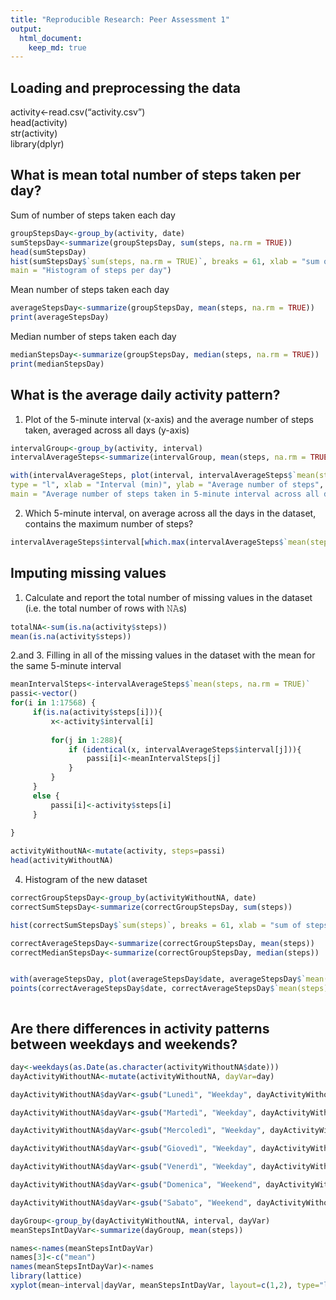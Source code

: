 ```yaml
---
title: "Reproducible Research: Peer Assessment 1"
output: 
  html_document:
    keep_md: true
---
```



## Loading and preprocessing the data

activity<-read.csv("activity.csv")   
head(activity)   
str(activity)  
library(dplyr)  



## What is mean total number of steps taken per day?
Sum of number of steps taken each day  
```r
groupStepsDay<-group_by(activity, date)
sumStepsDay<-summarize(groupStepsDay, sum(steps, na.rm = TRUE))
head(sumStepsDay)
hist(sumStepsDay$`sum(steps, na.rm = TRUE)`, breaks = 61, xlab = "sum of steps per day", 
main = "Histogram of steps per day")
```
Mean number of steps taken each day  
```r
averageStepsDay<-summarize(groupStepsDay, mean(steps, na.rm = TRUE))
print(averageStepsDay)
```
Median number of steps taken each day  
```r
medianStepsDay<-summarize(groupStepsDay, median(steps, na.rm = TRUE))
print(medianStepsDay)
```


## What is the average daily activity pattern?
1. Plot of the 5-minute interval (x-axis) and the average number of steps taken, averaged across all days (y-axis) 

```r
intervalGroup<-group_by(activity, interval)
intervalAverageSteps<-summarize(intervalGroup, mean(steps, na.rm = TRUE))

with(intervalAverageSteps, plot(interval, intervalAverageSteps$`mean(steps, na.rm = TRUE)`, 
type = "l", xlab = "Interval (min)", ylab = "Average number of steps", 
main = "Average number of steps taken in 5-minute interval across all days"))
```

2. Which 5-minute interval, on average across all the days in the dataset, contains the maximum number of steps?  

```r
intervalAverageSteps$interval[which.max(intervalAverageSteps$`mean(steps, na.rm = TRUE)`)]
```


## Imputing missing values
1. Calculate and report the total number of missing values in the dataset (i.e. the total number of rows with 𝙽𝙰s)  

```r
totalNA<-sum(is.na(activity$steps))
mean(is.na(activity$steps))
```

2.and 3. Filling in all of the missing values in the dataset with the mean for the same 5-minute interval  

```r

meanIntervalSteps<-intervalAverageSteps$`mean(steps, na.rm = TRUE)`
passi<-vector()
for(i in 1:17568) {
     if(is.na(activity$steps[i])){
         x<-activity$interval[i]
         
         for(j in 1:288){
             if (identical(x, intervalAverageSteps$interval[j])){
                 passi[i]<-meanIntervalSteps[j]
             }
         }
     }
     else {
         passi[i]<-activity$steps[i]
     }
     
}

activityWithoutNA<-mutate(activity, steps=passi)
head(activityWithoutNA)
```

4. Histogram of the new dataset  
```r
correctGroupStepsDay<-group_by(activityWithoutNA, date)
correctSumStepsDay<-summarize(correctGroupStepsDay, sum(steps))

hist(correctSumStepsDay$`sum(steps)`, breaks = 61, xlab = "sum of steps per day", main = "Histogram of steps per day without NAs")

correctAverageStepsDay<-summarize(correctGroupStepsDay, mean(steps))
correctMedianStepsDay<-summarize(correctGroupStepsDay, median(steps))


with(averageStepsDay, plot(averageStepsDay$date, averageStepsDay$`mean(steps, na.rm = TRUE)`, pch=19, col="black", xlab="day", ylab="Mean of number of steps per day"))
points(correctAverageStepsDay$date, correctAverageStepsDay$`mean(steps)`, col="red")



```


## Are there differences in activity patterns between weekdays and weekends?

```r

day<-weekdays(as.Date(as.character(activityWithoutNA$date)))
dayActivityWithoutNA<-mutate(activityWithoutNA, dayVar=day)

dayActivityWithoutNA$dayVar<-gsub("Lunedì", "Weekday", dayActivityWithoutNA$dayVar)

dayActivityWithoutNA$dayVar<-gsub("Martedì", "Weekday", dayActivityWithoutNA$dayVar)

dayActivityWithoutNA$dayVar<-gsub("Mercoledì", "Weekday", dayActivityWithoutNA$dayVar)

dayActivityWithoutNA$dayVar<-gsub("Giovedì", "Weekday", dayActivityWithoutNA$dayVar)

dayActivityWithoutNA$dayVar<-gsub("Venerdì", "Weekday", dayActivityWithoutNA$dayVar)

dayActivityWithoutNA$dayVar<-gsub("Domenica", "Weekend", dayActivityWithoutNA$dayVar)

dayActivityWithoutNA$dayVar<-gsub("Sabato", "Weekend", dayActivityWithoutNA$dayVar)

dayGroup<-group_by(dayActivityWithoutNA, interval, dayVar)
meanStepsIntDayVar<-summarize(dayGroup, mean(steps))

names<-names(meanStepsIntDayVar)
names[3]<-c("mean")
names(meanStepsIntDayVar)<-names
library(lattice)
xyplot(mean~interval|dayVar, meanStepsIntDayVar, layout=c(1,2), type="l", xlab = "Interval", ylab = "Average number of steps")
```
